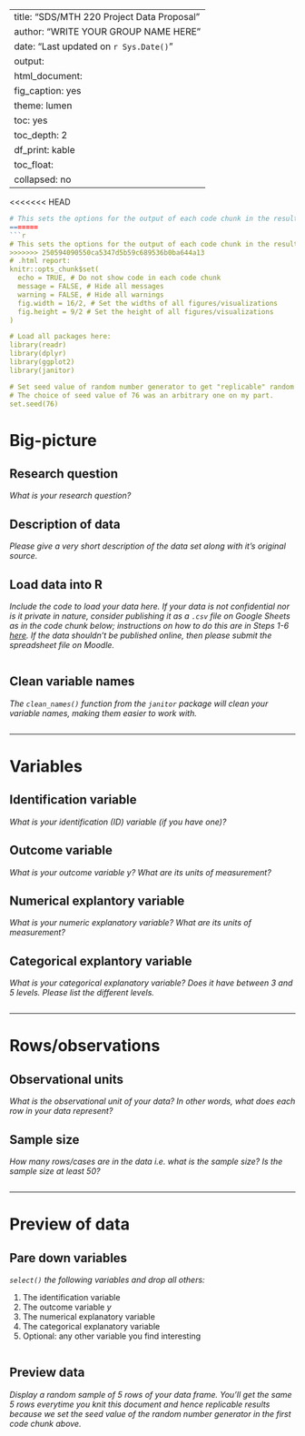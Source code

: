 
---
title: "SDS/MTH 220 Project Data Proposal"
author: "WRITE YOUR GROUP NAME HERE"
date: "Last updated on `r Sys.Date()`"
output:
  html_document:
    fig_caption: yes
    theme: lumen
    toc: yes
    toc_depth: 2
    df_print: kable
    toc_float:
      collapsed: no
---

<<<<<<< HEAD
```r
# This sets the options for the output of each code chunk in the resulting
=======
```r
# This sets the options for the output of each code chunk in the resulting 
>>>>>>> 250594090550ca5347d5b59c689536b0ba644a13
# .html report:
knitr::opts_chunk$set(
  echo = TRUE, # Do not show code in each code chunk
  message = FALSE, # Hide all messages
  warning = FALSE, # Hide all warnings
  fig.width = 16/2, # Set the widths of all figures/visualizations
  fig.height = 9/2 # Set the height of all figures/visualizations
)

# Load all packages here:
library(readr)
library(dplyr)
library(ggplot2)
library(janitor)

# Set seed value of random number generator to get "replicable" random numbers.
# The choice of seed value of 76 was an arbitrary one on my part.
set.seed(76)
```



# Big-picture

## Research question

_What is your research question?_



## Description of data

_Please give a very short description of the data set along with it's original source._


## Load data into R

_Include the code to load your data here. If your data is not confidential nor is it private in nature, consider publishing it as a `.csv` file on Google Sheets as in the code chunk below; instructions on how to do this are in Steps 1-6 [here](https://twitter.com/rudeboybert/status/1055821846539591680). If the data shouldn't be published online, then please submit the spreadsheet file on Moodle._

```r

```


## Clean variable names

_The `clean_names()` function from the `janitor` package will clean your variable names, making them easier to work with._

```r

```



***



# Variables

## Identification variable

_What is your identification (ID) variable (if you have one)?_


## Outcome variable

_What is your outcome variable $y$? What are its units of measurement?_



## Numerical explantory variable

_What is your numeric explanatory variable? What are its units of measurement?_



## Categorical explantory variable

_What is your categorical explanatory variable? Does it have between 3 and 5 levels. Please list the different levels._

```r

```



***


# Rows/observations

## Observational units

_What is the observational unit of your data? In other words, what does each row in your data represent?_


## Sample size

_How many rows/cases are in the data i.e. what is the sample size? Is the sample size at least 50?_


```r

```




***


# Preview of data

## Pare down variables

_`select()` the following variables and drop all others:_

1. The identification variable
1. The outcome variable $y$
1. The numerical explanatory variable
1. The categorical explanatory variable
1. Optional: any other variable you find interesting

```r

```


## Preview data

_Display a random sample of 5 rows of your data frame. You'll get the same 5
rows everytime you knit this document and hence replicable results because we
set the seed value of the random number generator in the first code chunk above._

```r

```





